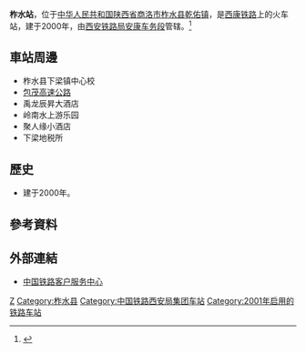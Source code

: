 {{Expand|time=2016-07-22T12:48:48+00:00}}
{{Infobox China railway station
|车站名称 = 柞水站
|图片 = 
|图片介绍 = 
|车站拼音 = Zhashui
|英文名称 = Zhashui Railway Station
|车站代码 = 40934<ref>{{cite book|title=中华人民共和国铁路车站代码（GB/T 10302-2010）|publisher=中国标准出版社|year=2010|isbn=155066140495|ignore-isbn-error=true|pages=48}}</ref>
|电报码 = ZSY
|拼音码 = ZSH
|车站位置 = [[陕西省|陕西省]][[商洛市|商洛市]][[柞水县|柞水县]][[乾佑镇|乾佑镇]]
|坐标 = {{coord|33.640294|109.141091|display=inline,title}}
|归属 = [[西安铁路局|西安铁路局]][[安康车务段|安康车务段]]
|线路 = [[西康铁路|西康铁路]]
|车站等级 = [[三等站_(中铁)|三等站]]
|月台数目 = 
|股道数目 = 
}}
'''柞水站'''，位于[[中华人民共和国|中华人民共和国]][[陕西省|陕西省]][[商洛市|商洛市]][[柞水县|柞水县]][[乾佑镇|乾佑镇]]，是[[西康铁路|西康铁路]]上的火车站，建于2000年，由[[西安铁路局|西安铁路局]][[安康车务段|安康车务段]]管辖。<ref>{{Cite web |url=http://search.huochepiao.com/huochezhan/jieshao/1867.htm |title=柞水火车站介绍 |access-date=2016-07-22 |archive-date=2017-09-13 |archive-url=https://web.archive.org/web/20170913135832/http://search.huochepiao.com/huochezhan/jieshao/1867.htm |dead-url=no }}</ref>
==車站周邊==
* 柞水县下梁镇中心校
* [[包茂高速公路|包茂高速公路]]
* 禹龙辰昇大酒店
* 岭南水上游乐园
* 聚人缘小酒店
* 下梁地税所

==歷史==
* 建于2000年。
==參考資料==
{{reflist}}

==外部連結==
* [http://www.12306.cn/mormhweb/ 中国铁路客户服务中心] {{Wayback|url=http://www.12306.cn/mormhweb/ |date=20180205163941 }}
{{China-rail-stub}}
{{西康铁路}}
[[Category:商洛市铁路车站|Z]]
[[Category:柞水县|Category:柞水县]]
[[Category:中国铁路西安局集团车站|Category:中国铁路西安局集团车站]]
[[Category:2001年启用的铁路车站|Category:2001年启用的铁路车站]]